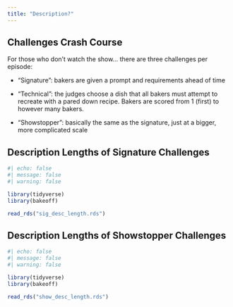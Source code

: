 ```yaml
---
title: "Description?"
---
```


## Challenges Crash Course

For those who don't watch the show... there are three challenges per episode:

 - "Signature": bakers are given a prompt and requirements ahead of time

 - "Technical": the judges choose a dish that all bakers must attempt to recreate with a pared down recipe. Bakers are scored from 1 (first) to however many bakers.

 - "Showstopper": basically the same as the signature, just at a bigger, more complicated scale

## Description Lengths of Signature Challenges

```r
#| echo: false
#| message: false
#| warning: false

library(tidyverse)
library(bakeoff)

read_rds("sig_desc_length.rds")
```

## Description Lengths of Showstopper Challenges

```r
#| echo: false
#| message: false
#| warning: false

library(tidyverse)
library(bakeoff)

read_rds("show_desc_length.rds")
```
